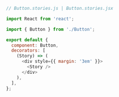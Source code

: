 ```js
// Button.stories.js | Button.stories.jsx

import React from 'react';

import { Button } from './Button';

export default {
  component: Button,
  decorators: [
    (Story) => (
      <div style={{ margin: '3em' }}>
        <Story />
      </div>
    ),
  ],
};
```
